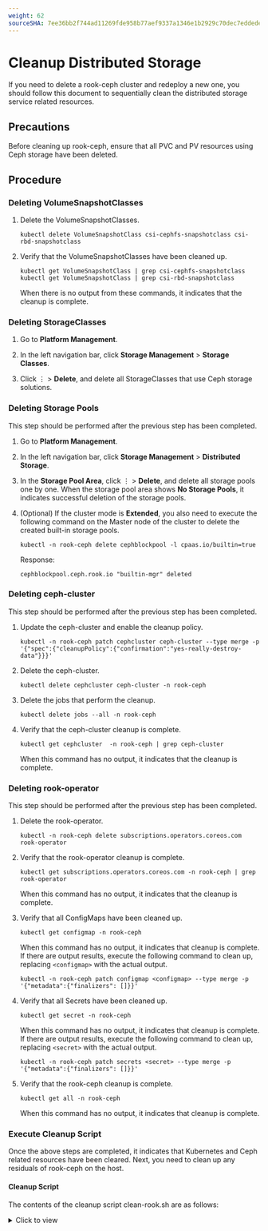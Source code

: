```yaml
---
weight: 62
sourceSHA: 7ee36bb2f744ad11269fde958b77aef9337a1346e1b2929c70dec7eddedebf4c
---
```


# Cleanup Distributed Storage

If you need to delete a rook-ceph cluster and redeploy a new one, you should follow this document to sequentially clean the distributed storage service related resources.

## Precautions

Before cleaning up rook-ceph, ensure that all PVC and PV resources using Ceph storage have been deleted.

## Procedure

<Steps>

### Deleting VolumeSnapshotClasses

1. Delete the VolumeSnapshotClasses.

   ```
   kubectl delete VolumeSnapshotClass csi-cephfs-snapshotclass csi-rbd-snapshotclass
   ```

2. Verify that the VolumeSnapshotClasses have been cleaned up.

   ```
   kubectl get VolumeSnapshotClass | grep csi-cephfs-snapshotclass
   kubectl get VolumeSnapshotClass | grep csi-rbd-snapshotclass
   ```

   When there is no output from these commands, it indicates that the cleanup is complete.

### Deleting StorageClasses

1. Go to **Platform Management**.

2. In the left navigation bar, click **Storage Management** > **Storage Classes**.

3. Click ⋮ > **Delete**, and delete all StorageClasses that use Ceph storage solutions.

### Deleting Storage Pools

This step should be performed after the previous step has been completed.

1. Go to **Platform Management**.

2. In the left navigation bar, click **Storage Management** > **Distributed Storage**.

3. In the **Storage Pool Area**, click ⋮ > **Delete**, and delete all storage pools one by one. When the storage pool area shows **No Storage Pools**, it indicates successful deletion of the storage pools.

4. (Optional) If the cluster mode is **Extended**, you also need to execute the following command on the Master node of the cluster to delete the created built-in storage pools.

   ```
   kubectl -n rook-ceph delete cephblockpool -l cpaas.io/builtin=true
   ```

   Response:

   ```
   cephblockpool.ceph.rook.io "builtin-mgr" deleted
   ```

### Deleting ceph-cluster

This step should be performed after the previous step has been completed.

1. Update the ceph-cluster and enable the cleanup policy.

   ```
   kubectl -n rook-ceph patch cephcluster ceph-cluster --type merge -p '{"spec":{"cleanupPolicy":{"confirmation":"yes-really-destroy-data"}}}'
   ```

2. Delete the ceph-cluster.

   ```
   kubectl delete cephcluster ceph-cluster -n rook-ceph
   ```

3. Delete the jobs that perform the cleanup.

   ```
   kubectl delete jobs --all -n rook-ceph
   ```

4. Verify that the ceph-cluster cleanup is complete.

   ```
   kubectl get cephcluster  -n rook-ceph | grep ceph-cluster
   ```

   When this command has no output, it indicates that the cleanup is complete.

### Deleting rook-operator

This step should be performed after the previous step has been completed.

1. Delete the rook-operator.

   ```
   kubectl -n rook-ceph delete subscriptions.operators.coreos.com rook-operator
   ```

2. Verify that the rook-operator cleanup is complete.

   ```
   kubectl get subscriptions.operators.coreos.com -n rook-ceph | grep rook-operator
   ```

   When this command has no output, it indicates that the cleanup is complete.

3. Verify that all ConfigMaps have been cleaned up.

   ```
   kubectl get configmap -n rook-ceph
   ```

   When this command has no output, it indicates that cleanup is complete. If there are output results, execute the following command to clean up, replacing `<configmap>` with the actual output.

   ```
   kubectl -n rook-ceph patch configmap <configmap> --type merge -p '{"metadata":{"finalizers": []}}'
   ```

4. Verify that all Secrets have been cleaned up.

   ```
   kubectl get secret -n rook-ceph
   ```

   When this command has no output, it indicates that cleanup is complete. If there are output results, execute the following command to clean up, replacing `<secret>` with the actual output.

   ```
   kubectl -n rook-ceph patch secrets <secret> --type merge -p '{"metadata":{"finalizers": []}}'
   ```

5. Verify that the rook-ceph cleanup is complete.

   ```
   kubectl get all -n rook-ceph
   ```

   When this command has no output, it indicates that cleanup is complete.

### Execute Cleanup Script

Once the above steps are completed, it indicates that Kubernetes and Ceph related resources have been cleared. Next, you need to clean up any residuals of rook-ceph on the host.

#### Cleanup Script

The contents of the cleanup script clean-rook.sh are as follows:
<details> 
<summary>Click to view</summary>
```shell
#!/bin/bash

DISK="$1"

if [ ! -n "$DISK" ]
then
   echo "you must input block dev"
   exit
else
   echo "are you sure to clean device: $DISK ? yes/no"
   read ANSWER
   case $ANSWER in
     [Yy]*)
     echo " you input is y or Y !"
     ;;
     [Nn]*)
     echo " you input a "$ANSWER
     exit
     ;;
   esac
fi

echo "clean /var/lib/rook"
rm -rf /var/lib/rook


echo "clean block dev"

# Recreate partition table and add partition using fdisk, do not delete the empty lines in between
echo "g
n



w" | sudo fdisk $DISK


# Zap the disk to a fresh, usable state (zap-all is important, because MBR has to be clean)
# You will have to run this step for all disks.
sgdisk --zap-all $DISK

# Clean HDDs with dd
dd if=/dev/zero of="$DISK" bs=1M count=100 oflag=direct,dsync


# Clean disks such as SSDs with blkdiscard instead of dd
blkdiscard $DISK

# These steps only have to be run once on each node
# If rook sets up OSDs using ceph-volume, teardown leaves some devices mapped that lock the disks.
ls /dev/mapper/ceph-* | xargs -I% -- dmsetup remove %

# ceph-volume setup can leave ceph-<UUID> directories in /dev (unnecessary clutter)
rm -rf /dev/ceph-*
```
</details>

#### Precautions

The cleanup script depends on the sgdisk command, so please make sure to have it installed before executing the cleanup script.

- Installation command for Ubuntu: `sudo apt install gdisk`
- Installation command for RedHat or CentOS: `sudo yum install gdisk`

#### Procedure
<Steps>
1. Execute the cleanup script clean-rook.sh on each machine in the business cluster where distributed storage is deployed.

   ```
   sh clean-rook.sh /dev/[device_name]
   ```

   Example: `sh clean-rook.sh /dev/vdb`

   When executed, you will be prompted to confirm whether to really clear the device. If confirmed, enter yes to begin cleaning.

2. Use the `lsblk -f` command to check the partition information. When the `FSTYPE` column in the output of this command is empty, it indicates that the cleanup is complete.
</Steps>
</Steps>